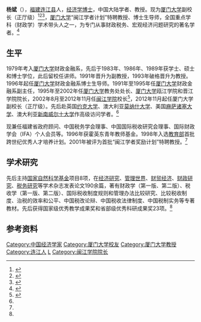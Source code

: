 {{Otheruses|杨斌|subject=[[学者|学者]]，[[厦门大学|厦门大学]]副校长（正厅级）|other=同名或类似名的其它条目描述}}
{{学术研究工作者
| name = <span style="font-size:larger;">杨斌</span>
| image name =
| width = 200px
| now = <span style="color: blue;">[[厦门大学|厦门大学]]副校长（正厅级）</span>
| period = 2012年11月 至今
| Sex = 男
| different name =
| birth_date = {{Birth date and age|1962|09|04}}
| birth_place= {{CHN-1949}}[[福建省|福建省]][[连江县_(中華人民共和國)|連江縣]]
| death_date = 
| death_place = 
| nationality = {{PRC}}
| 职业 = 厦门大学副校长
| spouse = 
| relatives =
| research = [[经济学|经济学]]
| educate = *[[厦门大学|厦门大学]]毕业
*[[经济学|经济学]][[博士|博士]]
| past = 
*<span style="color: blue;">[[厦门大学|厦门大学]]财政金融系副主任<br>(1991年–1995年)</span>
*<span style="color: blue;">[[厦门大学|厦门大学]]教务处处长<br>(1995年–2002年)</span>
*<span style="color: blue;">[[闽江学院|闽江学院]]校长<br>(2002年-2013)</span>
*<span style="color:blue;">[[厦门大学|厦门大学]]副校长（正厅级）（2012年11月起）</span>
| work =
}}

'''杨斌'''（{{bd|1962年|9月4日||catIdx=Y}}），[[福建|福建]][[连江县_(中华人民共和国)|连江县]]人，[[经济学|经济学]][[博士|博士]]，中国大陆学者、教授。现为[[厦门大学|厦门大学]]副校长（正厅级）<ref>{{cite news |editor=钟和 |title=厦门大学金融EMBA发布 聚焦金融服务实体经济 |url=http://www.taihainet.com/news/xmnews/whjy/2017-05-20/2012434.html |work=台海网 |accessdate=2018-10-30 |date=2017-05-20 |archive-date=2021-02-10 |archive-url=https://web.archive.org/web/20210210190026/http://www.taihainet.com/news/xmnews/whjy/2017-05-20/2012434.html |dead-url=no }}</ref><ref>{{cite web |title=厦大经济学科成功举办2016中国财政学论坛 |url=http://news.xmu.edu.cn/b5/d5/c1552a243157/page.psp |website=厦门大学 |accessdate=2018-10-30 |archiveurl=https://web.archive.org/web/20181030170520/http://news.xmu.edu.cn/b5/d5/c1552a243157/page.psp |archivedate=2018-10-30}}</ref><ref>{{cite news |title=厦大副校长杨斌认为：税收难以解决收入分配不公 |url=http://news.163.com/12/1224/20/8JH3T09D00014JB6_.html |work=网易新闻 |accessdate=2018-10-30 |date=2012-12-24 |archive-url=https://web.archive.org/web/20181030170418/http://news.163.com/12/1224/20/8JH3T09D00014JB6_.html |archive-date=2018-10-30 |dead-url=yes }}</ref>，[[厦门大学|厦门大学]]“闽江学者计划”特聘教授、博士生导师，全国重点学科（财政学）学术带头人之一，为专门从事财政税务、宏观经济问题研究的著名学者。<ref name="甲">{{cite web |title=杨斌博士生导师——闽江学院教授 |url=http://www.gx211.com/news/2011121/n506133510.html |website=中国高校之窗 |accessdate=2018-10-30 |archiveurl=https://web.archive.org/web/20190814054253/http://www.gx211.com/news/2011121/n506133510.html |archivedate=2019-08-14}}</ref>

==生平==
1979年考入[[厦门大学|厦门大学]]财政金融系，先后于1983年、1986年、1989年获学士、硕士和博士学位，此后留校任讲师。1991年晋升为副教授，1993年破格晋升为教授。1996年起任[[厦门大学|厦门大学]]财政金融系博士生导师。1991年至1995年任[[厦门大学|厦门大学]]财政金融系副主任，1995年至2002年任[[厦门大学|厦门大学]]教务处处长、[[厦门大学|厦门大学]]瓯江学院和晋江学院院长，2002年8月至2012年11月任[[闽江学院|闽江学院]]校长<ref>{{cite news |title=闽江学院迎来50周年华诞 |url=http://news.sohu.com/20081129/n260928138.shtml |work=搜狐新闻 |accessdate=2018-10-30 |date=2018-11-29 |archive-date=2019-08-15 |archive-url=https://web.archive.org/web/20190815034315/http://news.sohu.com/20081129/n260928138.shtml |dead-url=no }}</ref>，2012年11月起任厦门大学副校长（正厅级）。先后赴英国[[約克大學_(英國)|约克大学]]、澳大利亚[[莫纳什大学|莫纳什大学]]、美国[[麻萨诸塞大学|麻萨诸塞大学]]、澳大利亚[[新南威尔士大学|新南威尔士大学]]作高级访问学者。<ref name="甲" />

现兼任福建省政府顾问、中国税务学会理事、中国国际税收研究会理事、国际财政学会（IFA）个人会员等。1996年获霍英东青年教师基金。1998年入选[[中华人民共和国教育部|教育部]]首批跨世纪优秀人才培养计划。2001年被评为首批“闽江学者奖励计划”特聘教授。<ref name="甲"/>

== 学术研究 ==
先后主持[[国家自然科学基金|国家自然科学基金]]项目8项，在[[经济研究|经济研究]]、[[管理世界|管理世界]]、[[财贸经济|财贸经济]]、[[财政研究|财政研究]]、[[税务研究|税务研究]]等学术杂志发表论文190余篇，著有财政学（第一版、第二版）、税收学（第一版、第二版）、国际税收制度规则和管理办法比较研究、比较税收制度、治税的效率和公平、中国税改论辩、中国税收法律制度、中国税制实务等专著教材。先后获得国家级优秀教学成果奖和省部级优秀科研成果奖23项。<ref name="甲" />

{{start box}}
{{s-none|[[厦门大学|厦门大学]]副校长（正厅级）
任职时间：2012年11月起}}
{{end box}}

== 参考资料 ==
{{references}}

{{Authority control}}
{{DEFAULTSORT:Y}}
[[Category:中国经济学家|Category:中国经济学家]]
[[Category:厦门大学校友|Category:厦门大学校友]]
[[Category:厦门大学教授|Category:厦门大学教授]]
[[Category:连江人|Category:连江人]]
[[Category:杨姓|L]]
[[Category:闽江学院院长|Category:闽江学院院长]]